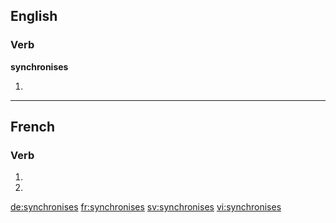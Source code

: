 {{also|synchronisés}}
==English==

===Verb===
'''synchronises'''

# {{en-third-person singular of|synchronise}}

----

==French==

===Verb===
{{fr-verb-form}}

# {{conjugation of|synchroniser||2|s|pres|ind|lang=fr}}
# {{conjugation of|synchroniser||2|s|pres|sub|lang=fr}}

[[de:synchronises]]
[[fr:synchronises]]
[[sv:synchronises]]
[[vi:synchronises]]